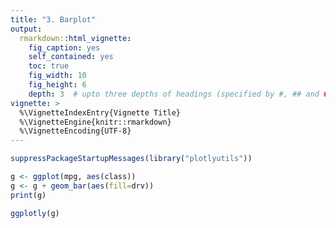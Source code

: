 ```yaml
---
title: "3. Barplot"
output:
  rmarkdown::html_vignette:
    fig_caption: yes
    self_contained: yes
    toc: true
    fig_width: 10
    fig_height: 6
    depth: 3  # upto three depths of headings (specified by #, ## and ###)  
vignette: >
  %\VignetteIndexEntry{Vignette Title}
  %\VignetteEngine{knitr::rmarkdown}
  %\VignetteEncoding{UTF-8}
---
```


```r
suppressPackageStartupMessages(library("plotlyutils"))
```


```r
g <- ggplot(mpg, aes(class))
g <- g + geom_bar(aes(fill=drv))
print(g)

ggplotly(g)
```

